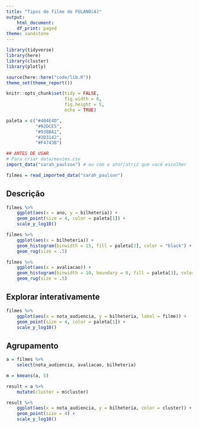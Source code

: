 ```yaml
---
title: "Tipos de filme de FULANO(A)"
output:
    html_document:
    df_print: paged
theme: sandstone
---
```


```r
library(tidyverse)
library(here)
library(cluster)
library(plotly)

source(here::here("code/lib.R"))
theme_set(theme_report())

knitr::opts_chunk$set(tidy = FALSE,
                      fig.width = 6,
                      fig.height = 5,
                      echo = TRUE)

paleta = c("#404E4D",
           "#92DCE5",
           "#938BA1",
           "#2D3142",
           "#F4743B")
```

```r
## ANTES DE USAR
# Para criar data/movies.csv
import_data("sarah_paulson") # ou com o ator/atriz que você escolher
```


```r
filmes = read_imported_data("sarah_paulson")
```

## Descrição

```r
filmes %>% 
    ggplot(aes(x = ano, y = bilheteria)) + 
    geom_point(size = 4, color = paleta[1]) + 
    scale_y_log10()
```



```r
filmes %>% 
    ggplot(aes(x = bilheteria)) + 
    geom_histogram(binwidth = 15, fill = paleta[2], color = "black") + 
    geom_rug(size = .5) 
```

```r
filmes %>% 
    ggplot(aes(x = avaliacao)) + 
    geom_histogram(binwidth = 10, boundary = 0, fill = paleta[3], color = "black") + 
    geom_rug(size = .5) 
```

## Explorar interativamente

```r
filmes %>% 
    ggplot(aes(x = nota_audiencia, y = bilheteria, label = filme)) + 
    geom_point(size = 4, color = paleta[1]) + 
    scale_y_log10()

```

## Agrupamento 

```r
a = filmes %>% 
    select(nota_audiencia, avaliacao, bilheteria)
```

```r
m = kmeans(a, 5)
```

```r
result = a %>% 
    mutate(cluster = m$cluster)
```

```r
result %>% 
    ggplot(aes(x = nota_audiencia, y = bilheteria, color = cluster)) + 
    geom_point(size = 4) + 
    scale_y_log10()

```

